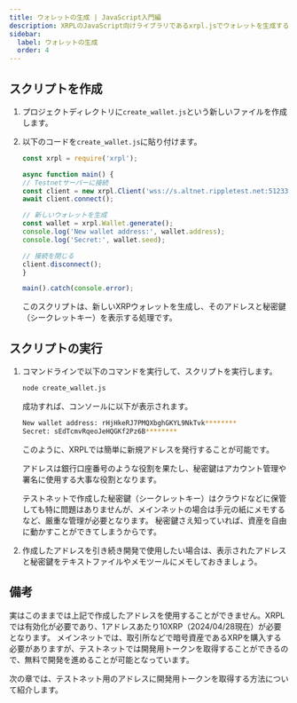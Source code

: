 ```yaml
---
title: ウォレットの生成 | JavaScript入門編
description: XRPLのJavaScript向けライブラリであるxrpl.jsでウォレットを生成する方法について紹介しています。
sidebar:
  label: ウォレットの生成
  order: 4
---
```



## スクリプトを作成

<Steps>

1. プロジェクトディレクトリに`create_wallet.js`という新しいファイルを作成します。
2. 以下のコードを`create_wallet.js`に貼り付けます。

    ```javascript
    const xrpl = require('xrpl');

    async function main() {
    // Testnetサーバーに接続
    const client = new xrpl.Client('wss://s.altnet.rippletest.net:51233');
    await client.connect();

    // 新しいウォレットを生成
    const wallet = xrpl.Wallet.generate();
    console.log('New wallet address:', wallet.address);
    console.log('Secret:', wallet.seed);

    // 接続を閉じる
    client.disconnect();
    }

    main().catch(console.error);
    ```

    このスクリプトは、新しいXRPウォレットを生成し、そのアドレスと秘密鍵（シークレットキー）を表示する処理です。

</Steps>

## スクリプトの実行

<Steps>

1. コマンドラインで以下のコマンドを実行して、スクリプトを実行します。

    ```bash
    node create_wallet.js
    ```
    
    成功すれば、コンソールに以下が表示されます。

    ```bash
    New wallet address: rHjHkeRJ7PMQXbghGKYL9NkTvk********
    Secret: sEdTcmvRqeoJeHQGKf2Pz6B********
    ```

    このように、XRPLでは簡単に新規アドレスを発行することが可能です。

    アドレスは銀行口座番号のような役割を果たし、秘密鍵はアカウント管理や署名に使用する大事な役割となります。

    <Aside type="caution" title="Caution">
    テストネットで作成した秘密鍵（シークレットキー）はクラウドなどに保管しても特に問題はありませんが、メインネットの場合は手元の紙にメモするなど、厳重な管理が必要となります。  
    秘密鍵さえ知っていれば、資産を自由に動かすことができてしまうからです。
    </Aside>

2. 作成したアドレスを引き続き開発で使用したい場合は、表示されたアドレスと秘密鍵をテキストファイルやメモツールにメモしておきましょう。

</Steps>

## 備考

<Aside title="アドレスについて">
実はこのままでは上記で作成したアドレスを使用することができません。XRPLでは有効化が必要であり、1アドレスあたり10XRP（2024/04/28現在）が必要となります。  
メインネットでは、取引所などで暗号資産であるXRPを購入する必要がありますが、テストネットでは開発用トークンを取得することができるので、無料で開発を進めることが可能となっています。
</Aside>

次の章では、テストネット用のアドレスに開発用トークンを取得する方法について紹介します。
